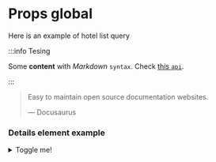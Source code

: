 
# Props global

Here is an example of hotel list query

<GraphqlSample />

:::info Tesing

Some **content** with _Markdown_ `syntax`. Check [this `api`](#).

:::

> Easy to maintain open source documentation websites.
>
> — Docusaurus

### Details element example

<details>
    <summary>Toggle me!</summary>
    <div>
        <div>This is the detailed content</div>
        <br/>
        <details>
            <summary>
                Nested toggle! Some surprise inside...
            </summary>
            <div>😲😲😲😲😲</div>
        </details>
    </div>
</details>